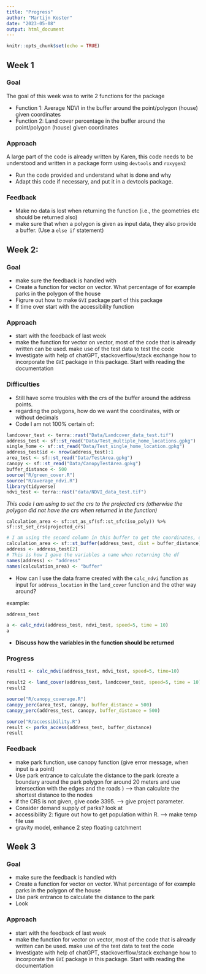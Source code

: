 ```yaml
---
title: "Progress"
author: "Martijn Koster"
date: "2023-05-08"
output: html_document
---
```


```r
knitr::opts_chunk$set(echo = TRUE)
```

## Week 1

### Goal

The goal of this week was to write 2 functions for the package

* Function 1: Average NDVI in the buffer around the point/polygon (house) given coordinates 
* Function 2: Land cover percentage in the buffer around the point/polygon (house) given coordinates

### Approach

A large part of the code is already written by Karen, this code needs to be understood and written in a package form using `devtools` and `roxygen2`

* Run the code provided and understand what is done and why
* Adapt this code if necessary, and put it in a devtools package. 

### Feedback

* Make no data is lost when returning the function (i.e., the geometries etc should be returned also)
* make sure that when a polygon is given as input data, they also provide a buffer. (Use a `else if` statement)


## Week 2: 

### Goal

* make sure the feedback is handled with
* Create a function for vector on vector. What percentage of for example parks in the polygon of the house
* Figrure out how to make `GVI` package part of this package
* If time over start with the accessibility function

### Approach

* start with the feedback of last week
* make the function for vector on vector, most of the code that is already written can be used. make use of the test data to test the code
* Investigate with help of chatGPT, stackoverflow/stack exchange how to incorporate the `GVI` package in this package. Start with reading the documentation

### Difficulties

* Still have some troubles with the crs of the buffer around the address points. 
* regarding the polygons, how do we want the coordinates, with or without decimals
* Code I am not 100% certain of: 
```r
landcover_test <- terra::rast("Data/Landcover_data_test.tif")
address_test <- sf::st_read("Data/Test_multiple_home_locations.gpkg")
single_home <- sf::st_read("Data/Test_single_home_location.gpkg")
address_test$id <- nrow(address_test):1
area_test <- sf::st_read("Data/TestArea.gpkg")
canopy <- sf::st_read("Data/CanopyTestArea.gpkg")
buffer_distance <- 500
source("R/green_cover.R")
source("R/average_ndvi.R")
library(tidyverse)
ndvi_test <- terra::rast("data/NDVI_data_test.tif")


```

*This code I am using to set the crs to the projected crs (otherwise the polygon did not have the crs when returned in the function)*

`calculation_area <- sf::st_as_sf(sf::st_sfc(iso_poly)) %>% sf::st_set_crs(projected_crs)`

```r

# I am using the second column in this buffer to get the coordinates, otherwise I would get the ID as well.
calculation_area <- sf::st_buffer(address_test, dist = buffer_distance)[2]
address <- address_test[2]
# This is how I gave the variables a name when returning the df
names(address) <- "address"
names(calculation_area) <- "buffer"
```

* How can I use the data frame created with the `calc_ndvi` function as input for `address_location` in the `land_cover` function and the other way around? 

example: 
```r
address_test
```

```r
a <- calc_ndvi(address_test, ndvi_test, speed=5, time = 10)
a
```

* **Discuss how the variables in the function should be returned **

### Progress

```r
result1 <- calc_ndvi(address_test, ndvi_test, speed=5, time=10)
```


```r
result2 <- land_cover(address_test, landcover_test, speed=5, time = 10)
result2 
```




```r
source("R/canopy_coverage.R")
canopy_perc(area_test, canopy, buffer_distance = 500)
canopy_perc(address_test, canopy, buffer_distance = 500)
```


```r
source("R/accessibility.R")
result <- parks_access(address_test, buffer_distance)
result
```

### Feedback

- make park function, use canopy function (give error message, when input is a point)
- Use park entrance to calculate the distance to the park (create a boundary around the park polygon for around 20 meters and use intersection with the edges and the roads ) --> than calculate the shortest distance to the nodes 
- if the CRS is not given, give code 3395. --> give project parameter. 
- Consider demand supply of parks? look at 
- accessibility 2: 
  figure out how to get population within R. --> make temp file use 
- gravity model, enhance 2 step floating catchment 



## Week 3

### Goal

* make sure the feedback is handled with
* Create a function for vector on vector. What percentage of for example parks in the polygon of the house
* Use park entrance to calculate the distance to the park
* Look 

### Approach

* start with the feedback of last week
* make the function for vector on vector, most of the code that is already written can be used. make use of the test data to test the code
* Investigate with help of chatGPT, stackoverflow/stack exchange how to incorporate the `GVI` package in this package. Start with reading the documentation


